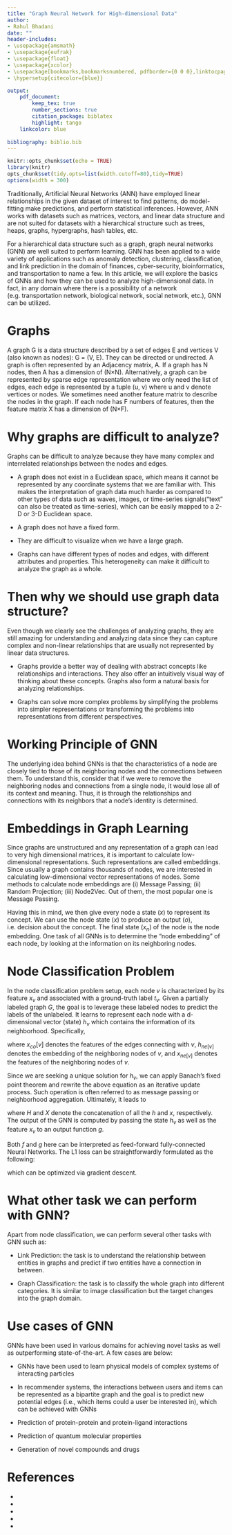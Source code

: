 ```yaml
---
title: "Graph Neural Network for High-dimensional Data"
author: 
- Rahul Bhadani
date: ""
header-includes:
- \usepackage{amsmath}
- \usepackage{eufrak}
- \usepackage{float}
- \usepackage{xcolor}
- \usepackage[bookmarks,bookmarksnumbered, pdfborder={0 0 0},linktocpage, colorlinks=true]{hyperref}
- \hypersetup{citecolor={blue}}

output: 
    pdf_document:
        keep_tex: true
        number_sections: true
        citation_package: biblatex
        highlight: tango
    linkcolor: blue
        
bibliography: biblio.bib
---
```




```r
knitr::opts_chunk$set(echo = TRUE)
library(knitr)
opts_chunk$set(tidy.opts=list(width.cutoff=80),tidy=TRUE)
options(width = 300)
```

Traditionally, Artificial Neural Networks (ANN) have employed linear relationships in the given dataset of interest to find patterns, do model-fitting make predictions, and perform statistical inferences. However, ANN works with datasets such as matrices, vectors, and linear data structure and are not suited for datasets with a hierarchical structure such as trees, heaps, graphs, hypergraphs, hash tables, etc.

For a hierarchical data structure such as a graph, graph neural networks (GNN) are well suited to perform learning. GNN has been applied to a wide variety of applications such as anomaly detection, clustering, classification, and link prediction in the domain of finances, cyber-security, bioinformatics, and transportation to name a few. In this article, we will explore the basics of GNNs and how they can be used to analyze high-dimensional data. In fact, in any domain where there is a possibility of a network (e.g. transportation network, biological network, social network, etc.), GNN can be utilized.


# Graphs
A graph G is a data structure described by a set of edges E and vertices V (also known as nodes): G = (V, E). They can be directed or undirected. A graph is often represented by an Adjacency matrix, A. If a graph has N nodes, then A has a dimension of (N×N). Alternatively, a graph can be represented by sparse edge representation where we only need the list of edges, each edge is represented by a tuple (u, v) where u and v denote vertices or nodes. We sometimes need another feature matrix to describe the nodes in the graph. If each node has F numbers of features, then the feature matrix X has a dimension of (N×F).

# Why graphs are difficult to analyze?

Graphs can be difficult to analyze because they have many complex and interrelated relationships between the nodes and edges.

- A graph does not exist in a Euclidean space, which means it cannot be represented by any coordinate systems that we are familiar with. This makes the interpretation of graph data much harder as compared to other types of data such as waves, images, or time-series signals(“text” can also be treated as time-series), which can be easily mapped to a 2-D or 3-D Euclidean space.

- A graph does not have a fixed form.

- They are difficult to visualize when we have a large graph.

- Graphs can have different types of nodes and edges, with different attributes and properties. This heterogeneity can make it difficult to analyze the graph as a whole.

# Then why we should use graph data structure?

Even though we clearly see the challenges of analyzing graphs, they are still amazing for understanding and analyzing data since they can capture complex and non-linear relationships that are usually not represented by linear data structures.

- Graphs provide a better way of dealing with abstract concepts like relationships and interactions. They also offer an intuitively visual way of thinking about these concepts. Graphs also form a natural basis for analyzing relationships.

- Graphs can solve more complex problems by simplifying the problems into simpler representations or transforming the problems into representations from different perspectives.

# Working Principle of GNN

The underlying idea behind GNNs is that the characteristics of a node are closely tied to those of its neighboring nodes and the connections between them. To understand this, consider that if we were to remove the neighboring nodes and connections from a single node, it would lose all of its context and meaning. Thus, it is through the relationships and connections with its neighbors that a node’s identity is determined.

# Embeddings in Graph Learning

Since graphs are unstructured and any representation of a graph can lead to very high dimensional matrices, it is important to calculate low-dimensional representations. Such representations are called embeddings. Since usually a graph contains thousands of nodes, we are interested in calculating low-dimensional vector representations of nodes. Some methods to calculate node embeddings are (i) Message Passing; (ii) Random Projection; (iii) Node2Vec. Out of them, the most popular one is Message Passing.

Having this in mind, we then give every node a state ($x$) to represent its concept. We can use the node state ($x$) to produce an output ($o$), i.e. decision about the concept. The final state ($x_n$) of the node is the node embedding. One task of all GNNs is to determine the “node embedding” of each node, by looking at the information on its neighboring nodes.

# Node Classification Problem
In the node classification problem setup, each node $v$ is characterized by its feature $x_v$ and associated with a ground-truth label $t_v$. Given a partially labeled graph $G$, the goal is to leverage these labeled nodes to predict the labels of the unlabeled. It learns to represent each node with a d-dimensional vector (state) $h_v$ which contains the information of its neighborhood. Specifically,

\begin{equation}
h_v = f(x_v, x_{co}[v], h_{ne[v]}, h_{ne[v]})
\end{equation}

where $x_{co}[v]$ denotes the features of the edges connecting with $v$, $h_{ne[v]}$ denotes the embedding of the neighboring nodes of $v$, and $x_{ne[v]}$ denotes the features of the neighboring nodes of $v$.

Since we are seeking a unique solution for $h_v$, we can apply Banach's fixed point theorem and rewrite the above equation as an iterative update process. Such operation is often referred to as message passing or neighborhood aggregation. Ultimately, it leads to

\begin{equation}
H^{t+1} = F(H^t, X)
\end{equation}

where $H$ and $X$ denote the concatenation of all the $h$ and $x$, respectively.
The output of the GNN is computed by passing the state $h_v$ as well as the feature $x_v$ to an output function $g$.

\begin{equation}
o_v = g(h_v, x_v)
\end{equation}

Both $f$ and $g$ here can be interpreted as feed-forward fully-connected Neural Networks. The L1 loss can be straightforwardly formulated as the following:

\begin{equation}
loss = \sum_{i=1}^p (t_i - o_i)
\end{equation}
which can be optimized via gradient descent.

# What other task we can perform with GNN?
Apart from node classification, we can perform several other tasks with GNN such as:

- Link Prediction: the task is to understand the relationship between entities in graphs and predict if two entities have a connection in between.

- Graph Classification: the task is to classify the whole graph into different categories. It is similar to image classification but the target changes into the graph domain.

# Use cases of GNN

GNNs have been used in various domains for achieving novel tasks as well as outperforming state-of-the-art. A few cases are below:

- GNNs have been used to learn physical models of complex systems of interacting particles

- In recommender systems, the interactions between users and items can be represented as a bipartite graph and the goal is to predict new potential edges (i.e., which items could a user be interested in), which can be achieved with GNNs

-  Prediction of protein-protein and protein-ligand interactions

- Prediction of quantum molecular properties

- Generation of novel compounds and drugs


# References
- \url{https://arxiv.org/pdf/1911.02928.pdf}
- \url{https://www.mdpi.com/2078-2489/13/8/396}
- \url{https://web.archive.org/web/20220525200720/https://persagen.com/files/misc/scarselli2009graph.pdf}
- \url{https://arxiv.org/pdf/1812.08434}
- \url{https://arxiv.org/pdf/1611.08097.pdf}

